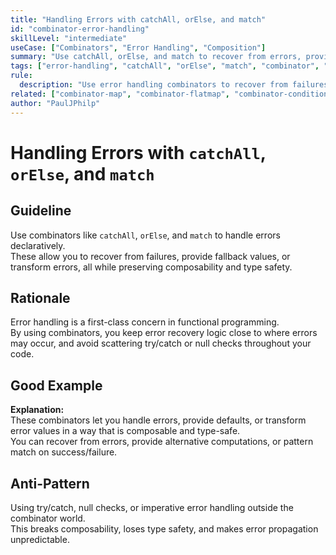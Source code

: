```yaml
---
title: "Handling Errors with catchAll, orElse, and match"
id: "combinator-error-handling"
skillLevel: "intermediate"
useCase: ["Combinators", "Error Handling", "Composition"]
summary: "Use catchAll, orElse, and match to recover from errors, provide fallbacks, or transform errors in Effect, Either, and Option."
tags: ["error-handling", "catchAll", "orElse", "match", "combinator", "effect", "either", "option"]
rule:
  description: "Use error handling combinators to recover from failures, provide fallback values, or transform errors in a composable way."
related: ["combinator-map", "combinator-flatmap", "combinator-conditional"]
author: "PaulJPhilp"
---
```


# Handling Errors with `catchAll`, `orElse`, and `match`

## Guideline

Use combinators like `catchAll`, `orElse`, and `match` to handle errors declaratively.  
These allow you to recover from failures, provide fallback values, or transform errors, all while preserving composability and type safety.

## Rationale

Error handling is a first-class concern in functional programming.  
By using combinators, you keep error recovery logic close to where errors may occur, and avoid scattering try/catch or null checks throughout your code.

## Good Example

<Example path="./src/combinator-error-handling.ts" />

**Explanation:**  
These combinators let you handle errors, provide defaults, or transform error values in a way that is composable and type-safe.  
You can recover from errors, provide alternative computations, or pattern match on success/failure.

## Anti-Pattern

Using try/catch, null checks, or imperative error handling outside the combinator world.  
This breaks composability, loses type safety, and makes error propagation unpredictable.